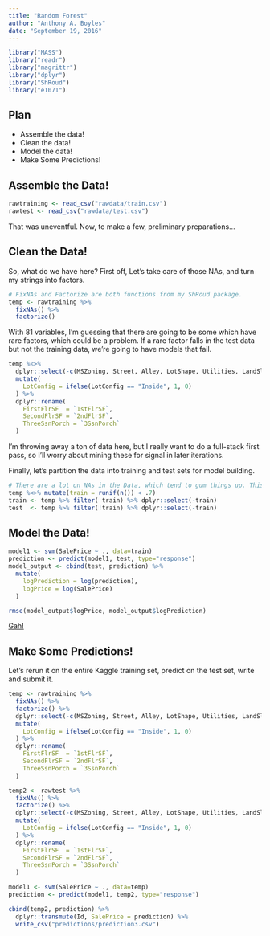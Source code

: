 ```yaml
---
title: "Random Forest"
author: "Anthony A. Boyles"
date: "September 19, 2016"
---
```


```r
library("MASS")
library("readr")
library("magrittr")
library("dplyr")
library("ShRoud")
library("e1071")
```

## Plan

* Assemble the data!
* Clean the data!
* Model the data!
* Make Some Predictions!

## Assemble the Data!

```r
rawtraining <- read_csv("rawdata/train.csv")
rawtest <- read_csv("rawdata/test.csv")
```

That was uneventful. Now, to make a few, preliminary preparations...

## Clean the Data!

So, what do we have here? First off, Let's take care of those NAs, and turn my strings into factors.

```r
# FixNAs and Factorize are both functions from my ShRoud package.
temp <- rawtraining %>%
  fixNAs() %>%
  factorize()
```

With 81 variables, I'm guessing that there are going to be some which have rare factors, which could be a problem. If a rare factor falls in the test data but not the training data, we're going to have models that fail.

```r
temp %<>%
  dplyr::select(-c(MSZoning, Street, Alley, LotShape, Utilities, LandSlope, Neighborhood, Condition1, Condition2, HouseStyle, RoofStyle, RoofMatl, Exterior1st, Exterior2nd, MasVnrType, ExterQual, ExterCond, Foundation, BsmtCond, BsmtFinType2, Heating, HeatingQC, Electrical, Functional, GarageType, GarageQual, GarageCond, PoolQC, Fence, MiscFeature, SaleType, SaleCondition)) %>%
  mutate(
    LotConfig = ifelse(LotConfig == "Inside", 1, 0)
  ) %>%
  dplyr::rename(
    FirstFlrSF  = `1stFlrSF`,
    SecondFlrSF = `2ndFlrSF`,
    ThreeSsnPorch = `3SsnPorch`
  )
```

I'm throwing away a ton of data here, but I really want to do a full-stack first pass, so I'll worry about mining these for signal in later iterations.

Finally, let's partition the data into training and test sets for model building.

```r
# There are a lot on NAs in the Data, which tend to gum things up. This is a handy function to slip into pipelines to 
temp %<>% mutate(train = runif(n()) < .7)
train <- temp %>% filter( train) %>% dplyr::select(-train)
test  <- temp %>% filter(!train) %>% dplyr::select(-train)
```

## Model the Data!

```r
model1 <- svm(SalePrice ~ ., data=train)
prediction <- predict(model1, test, type="response")
model_output <- cbind(test, prediction) %>%
  mutate(
    logPrediction = log(prediction),
    logPrice = log(SalePrice)
  )

rmse(model_output$logPrice, model_output$logPrediction)
```

[Gah!](https://www.kaggle.com/c/house-prices-advanced-regression-techniques/leaderboard)

## Make Some Predictions!

Let's rerun it on the entire Kaggle training set, predict on the test set, write and submit it.

```r
temp <- rawtraining %>%
  fixNAs() %>%
  factorize() %>%
  dplyr::select(-c(MSZoning, Street, Alley, LotShape, Utilities, LandSlope, Neighborhood, Condition1, Condition2, HouseStyle, RoofStyle, RoofMatl, Exterior1st, Exterior2nd, MasVnrType, ExterQual, ExterCond, Foundation, BsmtCond, BsmtFinType2, Heating, HeatingQC, Electrical, Functional, GarageType, GarageQual, GarageCond, PoolQC, Fence, MiscFeature, SaleType, SaleCondition, KitchenQual)) %>%
  mutate(
    LotConfig = ifelse(LotConfig == "Inside", 1, 0)
  ) %>%
  dplyr::rename(
    FirstFlrSF  = `1stFlrSF`,
    SecondFlrSF = `2ndFlrSF`,
    ThreeSsnPorch = `3SsnPorch`
  )

temp2 <- rawtest %>%
  fixNAs() %>%
  factorize() %>%
  dplyr::select(-c(MSZoning, Street, Alley, LotShape, Utilities, LandSlope, Neighborhood, Condition1, Condition2, HouseStyle, RoofStyle, RoofMatl, Exterior1st, Exterior2nd, MasVnrType, ExterQual, ExterCond, Foundation, BsmtCond, BsmtFinType2, Heating, HeatingQC, Electrical, Functional, GarageType, GarageQual, GarageCond, PoolQC, Fence, MiscFeature, SaleType, SaleCondition, KitchenQual)) %>%
  mutate(
    LotConfig = ifelse(LotConfig == "Inside", 1, 0)
  ) %>%
  dplyr::rename(
    FirstFlrSF  = `1stFlrSF`,
    SecondFlrSF = `2ndFlrSF`,
    ThreeSsnPorch = `3SsnPorch`
  )

model1 <- svm(SalePrice ~ ., data=temp)
prediction <- predict(model1, temp2, type="response")

cbind(temp2, prediction) %>%
  dplyr::transmute(Id, SalePrice = prediction) %>%
  write_csv("predictions/prediction3.csv")
```
